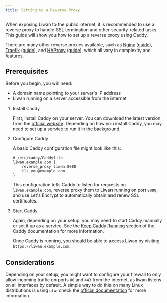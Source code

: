 ```yaml
---
title: Setting up a Reverse Proxy
---
```



When exposing Liwan to the public internet, it is recommended to use a reverse proxy to handle SSL termination and other security-related tasks. This guide will show you how to set up a reverse proxy using Caddy.

There are many other reverse proxies available, such as [Nginx](https://nginx.org/) ([guide](https://github.com/nginx-proxy/acme-companion)), [Traefik](https://traefik.io/traefik/) ([guide](https://doc.traefik.io/traefik/getting-started/install-traefik/)), and [HAProxy](https://www.haproxy.org/) ([guide](https://www.haproxy.com/blog/haproxy-and-let-s-encrypt)), which all vary in complexity and features.

## Prerequisites

Before you begin, you will need:

- A domain name pointing to your server's IP address
- Liwan running on a server accessible from the internet

<Steps>

1.  Install Caddy

    First, install Caddy on your server. You can download the latest version from the [official website](https://caddyserver.com/download). Depending on how you install Caddy, you may need to set up a service to run it in the background.

2.  Configure Caddy

    A basic Caddy configuration file might look like this:

    ```Caddyfile
    # /etc/caddy/Caddyfile
    liwan.example.com {
        reverse_proxy liwan:8080
        tls you@example.com
    }
    ```

    This configuration tells Caddy to listen for requests on `liwan.example.com`, reverse proxy them to Liwan running on port `8080`,
    and use Let's Encrypt to automatically obtain and renew SSL certificates.

3.  Start Caddy

    Again, depending on your setup, you may need to start Caddy manually or set it up as a service.
    See the [Keep Caddy Running](https://caddyserver.com/docs/running) section of the Caddy documentation for more information.

    Once Caddy is running, you should be able to access Liwan by visiting `https://liwan.example.com`.

</Steps>

## Considerations

Depending on your setup, you might want to configure your firewall to only allow incoming traffic on ports `80` and `443` from the internet, as liwan listens on all interfaces by default.
A simple way to do this on many Linux distributions is using `ufw`, check the [official documentation](https://help.ubuntu.com/community/UFW) for more information.
